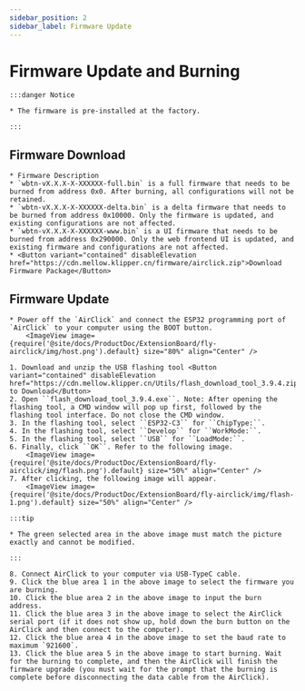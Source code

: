 ```yaml
---
sidebar_position: 2
sidebar_label: Firmware Update
---
```





# Firmware Update and Burning

    :::danger Notice

    * The firmware is pre-installed at the factory.

    :::

## Firmware Download

    * Firmware Description
    * `wbtn-vX.X.X-X-XXXXXX-full.bin` is a full firmware that needs to be burned from address 0x0. After burning, all configurations will not be retained.
    * `wbtn-vX.X.X-X-XXXXXX-delta.bin` is a delta firmware that needs to be burned from address 0x10000. Only the firmware is updated, and existing configurations are not affected.
    * `wbtn-vX.X.X-X-XXXXXX-www.bin` is a UI firmware that needs to be burned from address 0x290000. Only the web frontend UI is updated, and existing firmware and configurations are not affected.
    * <Button variant="contained" disableElevation href="https://cdn.mellow.klipper.cn/firmware/airclick.zip">Download Firmware Package</Button>

## Firmware Update
    * Power off the `AirClick` and connect the ESP32 programming port of `AirClick` to your computer using the BOOT button.
        <ImageView image={require('@site/docs/ProductDoc/ExtensionBoard/fly-airclick/img/host.png').default} size="80%" align="Center" />

    1. Download and unzip the USB flashing tool <Button variant="contained" disableElevation href="https://cdn.mellow.klipper.cn/Utils/flash_download_tool_3.9.4.zip">Click to Download</Button>
    2. Open ``flash_download_tool_3.9.4.exe``. Note: After opening the flashing tool, a CMD window will pop up first, followed by the flashing tool interface. Do not close the CMD window.
    3. In the flashing tool, select ``ESP32-C3`` for ``ChipType:``.
    4. In the flashing tool, select ``Develop`` for ``WorkMode:``.
    5. In the flashing tool, select ``USB`` for ``LoadMode:``.
    6. Finally, click ``OK``. Refer to the following image.
        <ImageView image={require('@site/docs/ProductDoc/ExtensionBoard/fly-airclick/img/flash.png').default} size="50%" align="Center" />
    7. After clicking, the following image will appear.
        <ImageView image={require('@site/docs/ProductDoc/ExtensionBoard/fly-airclick/img/flash-1.png').default} size="50%" align="Center" />

    :::tip

    * The green selected area in the above image must match the picture exactly and cannot be modified.

    :::

    8. Connect AirClick to your computer via USB-TypeC cable.
    9. Click the blue area 1 in the above image to select the firmware you are burning.
    10. Click the blue area 2 in the above image to input the burn address.
    11. Click the blue area 3 in the above image to select the AirClick serial port (if it does not show up, hold down the burn button on the AirClick and then connect to the computer).
    12. Click the blue area 4 in the above image to set the baud rate to maximum `921600`.
    13. Click the blue area 5 in the above image to start burning. Wait for the burning to complete, and then the AirClick will finish the firmware upgrade (you must wait for the prompt that the burning is complete before disconnecting the data cable from the AirClick).